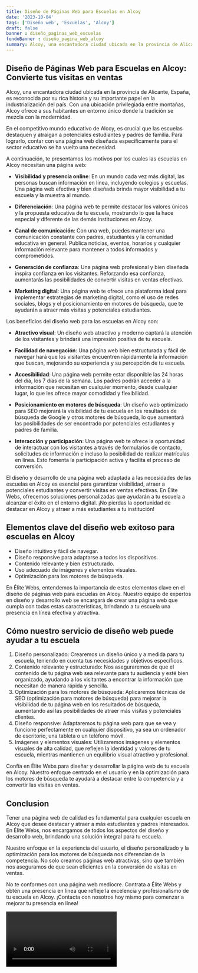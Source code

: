 ```yaml
---
title: Diseño de Páginas Web para Escuelas en Alcoy
date: '2023-10-04'
tags: ['Diseño web', 'Escuelas', 'Alcoy']
draft: false
banner : diseño_paginas_web_escuelas
fondoBanner : diseño_pagina_web_alcoy
summary: Alcoy, una encantadora ciudad ubicada en la provincia de Alicante, España, es reconocida por su rica historia y su importante papel en la industrialización del país. Con una ubicación privilegiada entre montañas, Alcoy ofrece a sus habitantes un entorno único donde la tradición se mezcla con la modernidad.
---
```


## Diseño de Páginas Web para Escuelas en Alcoy: Convierte tus visitas en ventas

Alcoy, una encantadora ciudad ubicada en la provincia de Alicante, España, es reconocida por su rica historia y su importante papel en la industrialización del país. Con una ubicación privilegiada entre montañas, Alcoy ofrece a sus habitantes un entorno único donde la tradición se mezcla con la modernidad.

En el competitivo mundo educativo de Alcoy, es crucial que las escuelas destaquen y atraigan a potenciales estudiantes y padres de familia. Para lograrlo, contar con una página web diseñada específicamente para el sector educativo se ha vuelto una necesidad.

A continuación, te presentamos los motivos por los cuales las escuelas en Alcoy necesitan una página web:

- **Visibilidad y presencia online**: En un mundo cada vez más digital, las personas buscan información en línea, incluyendo colegios y escuelas. Una página web efectiva y bien diseñada brinda mayor visibilidad a tu escuela y la muestra al mundo.

- **Diferenciación**: Una página web te permite destacar los valores únicos y la propuesta educativa de tu escuela, mostrando lo que la hace especial y diferente de las demás instituciones en Alcoy.

- **Canal de comunicación**: Con una web, puedes mantener una comunicación constante con padres, estudiantes y la comunidad educativa en general. Publica noticias, eventos, horarios y cualquier información relevante para mantener a todos informados y comprometidos.

- **Generación de confianza**: Una página web profesional y bien diseñada inspira confianza en los visitantes. Reforzando esa confianza, aumentarás las posibilidades de convertir visitas en ventas efectivas.

- **Marketing digital**: Una página web te ofrece una plataforma ideal para implementar estrategias de marketing digital, como el uso de redes sociales, blogs y el posicionamiento en motores de búsqueda, que te ayudarán a atraer más visitas y potenciales estudiantes.

Los beneficios del diseño web para las escuelas en Alcoy son:

- **Atractivo visual**: Un diseño web atractivo y moderno captará la atención de los visitantes y brindará una impresión positiva de tu escuela.

- **Facilidad de navegación**: Una página web bien estructurada y fácil de navegar hará que los visitantes encuentren rápidamente la información que buscan, mejorando su experiencia y su percepción de tu escuela.

- **Accesibilidad**: Una página web permite estar disponible las 24 horas del día, los 7 días de la semana. Los padres podrán acceder a la información que necesitan en cualquier momento, desde cualquier lugar, lo que les ofrece mayor comodidad y flexibilidad.

- **Posicionamiento en motores de búsqueda**: Un diseño web optimizado para SEO mejorará la visibilidad de tu escuela en los resultados de búsqueda de Google y otros motores de búsqueda, lo que aumentará las posibilidades de ser encontrado por potenciales estudiantes y padres de familia.

- **Interacción y participación**: Una página web te ofrece la oportunidad de interactuar con los visitantes a través de formularios de contacto, solicitudes de información e incluso la posibilidad de realizar matrículas en línea. Esto fomenta la participación activa y facilita el proceso de conversión.

El diseño y desarrollo de una página web adaptada a las necesidades de las escuelas en Alcoy es esencial para garantizar visibilidad, atraer a potenciales estudiantes y convertir visitas en ventas efectivas. En Élite Webs, ofrecemos soluciones personalizadas que ayudarán a tu escuela a alcanzar el éxito en el entorno digital. ¡No pierdas la oportunidad de destacar en Alcoy y atraer a más estudiantes a tu institución!

<GifSeo />

<Cta />

## Elementos clave del diseño web exitoso para escuelas en Alcoy
- Diseño intuitivo y fácil de navegar.
- Diseño responsive para adaptarse a todos los dispositivos.
- Contenido relevante y bien estructurado.
- Uso adecuado de imágenes y elementos visuales.
- Optimización para los motores de búsqueda.

En Élite Webs, entendemos la importancia de estos elementos clave en el diseño de páginas web para escuelas en Alcoy. Nuestro equipo de expertos en diseño y desarrollo web se encargará de crear una página web que cumpla con todas estas características, brindando a tu escuela una presencia en línea efectiva y atractiva.

## Cómo nuestro servicio de diseño web puede ayudar a tu escuela
1. Diseño personalizado: Crearemos un diseño único y a medida para tu escuela, teniendo en cuenta tus necesidades y objetivos específicos.
2. Contenido relevante y estructurado: Nos aseguraremos de que el contenido de tu página web sea relevante para tu audiencia y esté bien organizado, ayudando a los visitantes a encontrar la información que necesitan de manera rápida y sencilla.
3. Optimización para los motores de búsqueda: Aplicaremos técnicas de SEO (optimización para motores de búsqueda) para mejorar la visibilidad de tu página web en los resultados de búsqueda, aumentando así las posibilidades de atraer más visitas y potenciales clientes.
4. Diseño responsive: Adaptaremos tu página web para que se vea y funcione perfectamente en cualquier dispositivo, ya sea un ordenador de escritorio, una tableta o un teléfono móvil.
5. Imágenes y elementos visuales: Utilizaremos imágenes y elementos visuales de alta calidad, que reflejen la identidad y valores de tu escuela, mientras mantienen un equilibrio visual atractivo y profesional.

Confía en Élite Webs para diseñar y desarrollar la página web de tu escuela en Alcoy. Nuestro enfoque centrado en el usuario y en la optimización para los motores de búsqueda te ayudará a destacar entre la competencia y a convertir las visitas en ventas.

## Conclusion
Tener una página web de calidad es fundamental para cualquier escuela en Alcoy que desee destacar y atraer a más estudiantes y padres interesados. En Élite Webs, nos encargamos de todos los aspectos del diseño y desarrollo web, brindando una solución integral para tu escuela.

Nuestro enfoque en la experiencia del usuario, el diseño personalizado y la optimización para los motores de búsqueda nos diferencian de la competencia. No solo creamos páginas web atractivas, sino que también nos aseguramos de que sean eficientes en la conversión de visitas en ventas.

No te conformes con una página web mediocre. Contrata a Élite Webs y obtén una presencia en línea que refleje la excelencia y profesionalismo de tu escuela en Alcoy. ¡Contacta con nosotros hoy mismo para comenzar a mejorar tu presencia en línea!

<Video />

<CtaBot job='Escuelas' city='Alcoy'/>

<Gmaps query='Alcoy+españa+maps' />
